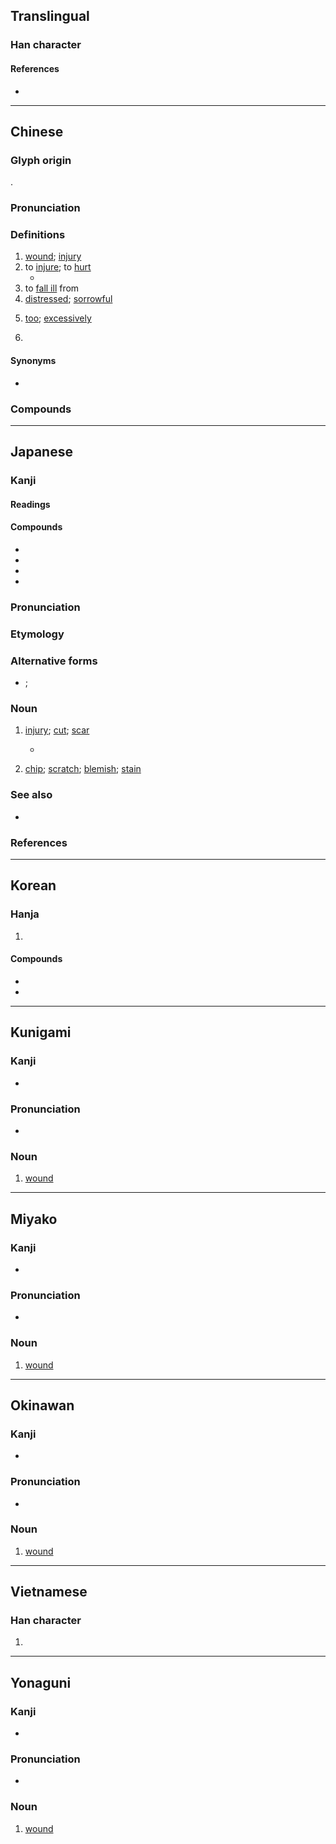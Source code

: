 {{also|伤}}
{{character info/new}}
==Translingual==

===Han character===
{{Han char|rn=9|rad=人|as=11|sn=13|four=28227|canj=OOAH|ids=⿰亻𬀷}}

====References====
* {{Han ref|kx=0115.010|dkj=01029|dj=0244.070|hdz=10211.090|uh=50B7|ud=20663|bh=B6CB|bd=46795}}

----

==Chinese==
{{zh-forms|s=伤}}

===Glyph origin===
{{Han etym}}
{{Han compound|人|𥏻|ls=psc|c1=s|c2=p}}.

===Pronunciation===
{{zh-pron
|m=shāng
|c=soeng1
|h=pfs=sông
|md=siŏng
|mn=qz,tw,xm:siong/zz:siang/qz,tw,xm:siuⁿ/zz:sioⁿ/pn:siauⁿ
|mn_note=siong/siang - literary; siuⁿ/sioⁿ - vernacular
|mn-t=sion1/siên1
|mn-t_note=sion1 - Shantou; siên1 - Chaozhou
|w=1saan
|mc=y
|oc=y
|cat=n,v,a,mn:adv,pn
}}

===Definitions===
{{zh-hanzi}}

# [[wound]]; [[injury]]
# to [[injure]]; to [[hurt]]
#* {{zh-x|我 又 要 叫 你 和 女人 彼此 為{wéi} 仇；你 的 後裔 和 女人 的 後裔 也 彼此 為{wéi} 仇。女人 的 後裔 要 傷 你 的 頭；你 要 傷 他 的 腳跟。|And I will put enmity between thee and the woman, and between thy seed and her seed; it shall '''bruise''' thy head, and thou shalt '''bruise''' his heel.|ref={{w2|zh|新標點和合本}} ([[w:Chinese Union Version|Chinese Union Version with New Punctuation]]), {{lang|zh|創世記}} (Genesis) 3:15}}
# to [[fall ill]] from
# [[distressed]]; [[sorrowful]]
# {{lb|zh|Min Nan}} [[too]]; [[excessively]]
# {{surname|lang=zh}}

====Synonyms====
* {{sense|too}}
{{zh-dial|太}}

===Compounds===
{{zh-der|傷亡|傷兵|傷害|傷心|傷悲|傷悼|傷惱筋|傷殘|傷殘人奧運會|傷熱|傷疤|傷病員|傷神|傷者|傷腦筋|傷財|傷風|割傷|傷化敗俗|傷藥|傷痕纍纍|傷感|刮傷|傷感情|傷食|七損八傷|中傷|傷酒|傷弓之鳥|哀而不傷|傷寒論|傷寒|傷損|不傷脾胃|傷亡枕藉|刀傷|傷單|傷害保險|心傷|傷時感事|不死即傷|兩敗俱傷|憂傷|傷懷|亂俗傷風|傷屈|惋傷|刺傷|悽傷|吃傷了|悲秋傷春|悲傷|怛傷|傷痕累累|傷和氣|不傷|傷痍|傷耗|傷痕|傷身|感傷|傷氣|傷口|傷痕文學|傷天害理|外傷|傷勢|傷科|悲傷感|何傷|傷人|傷患|傷害罪|對景傷情|五勞七傷|出口傷人|傷員|失飢傷飽|傷殘人|內傷|憂能傷人|傷逝|不傷天理|勞傷|傷號|傷痛|受傷|傷俘|傷風敗俗|哀傷|傷情|勞民傷財|努傷|創傷|凍傷|二度燒傷|傷筋動骨|傷生|傷心慘目|傷嗟|傷元氣|工傷|碰傷|扭傷|死傷相藉|視人如傷|敗俗傷風|敗俗傷化|視民如傷|殺傷力|物傷其類|殺傷|拉傷|擊傷|毀傷|睹物傷情|故自傷殘|損傷|視人畏傷|燒傷|穀賤傷農|歎傷|無傷大雅|打傷|操刀傷錦|暗箭傷人|砍傷|砸傷|破傷風|死傷|瘀傷|有傷風化|皮肉之傷|療傷|摔傷|探傷|睹景傷情|救死扶傷|灼傷|斑疹傷寒|死傷相枕|燙傷|敗化傷風|無傷|折傷|撞傷|毆傷|挫傷|擦傷|暗傷|重傷風|立雪神傷|遍體鱗傷|裹傷|觸物傷情|黯然神傷|重傷|言多傷行|鱗傷|負傷|腸傷寒|養虎傷身|輕傷|養傷|觸景傷懷|重傷罪|過失傷害|非死即傷|電傷|驗傷|運動傷害|迴腸傷氣|跌打損傷|自傷|誤傷|腦挫傷|觸目傷心|觸景傷情|螫傷|致命傷}}

{{zh-cat|Elementary}}

----

==Japanese==

===Kanji===
{{ja-kanji|grade=6|rs=人11}}

====Readings====
{{ja-readings
|goon=しょう<しやう
|kanon=しょう<しやう
|kun=きず-, いた-む, いた-める
}}

====Compounds====
* {{ja-r|傷%心|しょう%しん|[[broken]] [[heart]]}}
* {{ja-r|傷%害|しょう%がい|injury}}
* {{ja-r|損%傷|そん%しょう|injury}}
* {{ja-r|負%傷|ふ%しょう|[[wound]]}}

===Pronunciation===
{{ja-pron|y=k|きず|acc=0|acc_ref=SMK2}}

===Etymology===
{{ja-kanjitab|きず|yomi=k}}
{{rfe|ja}}

===Alternative forms===
* {{ja-l|瑕}}; {{ja-l|疵}}

===Noun===
{{ja-noun|きず|キズ}}

# [[injury]]; [[cut]]; [[scar]]
#* {{quote-book||date=Feb 3 2012||{{lang|ja|闇の隆盛}}|trans-title=Dark Ascension|publisher={{w|Wizards of the Coast}}|chapter={{ruby|{{lang|ja|[叫](さけ)び[霊](れい)}}}}|trans-chapter=Shriekgeist|||lang=ja}}
#*: {{ja-usex|肉%体の'''傷'''は容%易く癒える。精%神の'''傷'''は取り返しがつかない。|^にく%たい の '''きず''' は た%やすく いえる。^せい%しん の '''きず''' は とりかえし が つかない。|'''Wounds''' of the flesh are easy to heal. '''Wounds''' of the mind may never be undone.}}
# [[chip]]; [[scratch]]; [[blemish]]; [[stain]]
#: {{ja-usex|車の'''傷'''を消す|くるま の '''きず''' を けす|to remove a '''scratch''' on a car}}

===See also===
* {{ja-r|怪%我|け%が}}

===References===
<references/>

----

==Korean==

===Hanja===
{{ko-hanja|hangeul=상|rv=sang|mr=sang}}

# {{defn|lang=ko|sort=人11}}

====Compounds====
* {{ko-l|상처|傷處}}
* {{ko-l|부상|負傷}}

----

==Kunigami==

===Kanji===
{{head|xug|Han characters}}

* {{ja-readings|kun=[[きじー]] (khijii)}}

===Pronunciation===
* {{IPA|/kʰid͡ʑiː/|lang=xug}}

===Noun===
{{head|xug|noun|hiragana|きじー|romaji|khijii}}

# [[wound]]

----

==Miyako==

===Kanji===
{{head|mvi|Han characters}}

* {{ja-readings|kun=[[きず]] (kizu)}}

===Pronunciation===
* {{IPA|/kizz̩/|lang=mvi}}

===Noun===
{{head|mvi|noun|hiragana|きず|romaji|kizu}}

# [[wound]]

----

==Okinawan==

===Kanji===
{{head|ryu|Han characters}}

* {{ja-readings|kun=[[きじ]] (kiji)}}

===Pronunciation===
* {{IPA|/kid͡ʑi/|lang=ryu}}

===Noun===
{{head|ryu|noun|hiragana|きじ|romaji|kiji}}

# [[wound]]

----

==Vietnamese==

===Han character===
{{vi-hantu|thương|rs=人11}}

# {{defn|lang=vi|sort=人11}}

----

==Yonaguni==

===Kanji===
{{head|yoi|Han characters}}

* {{ja-readings|kun=[[きでぃ]] (kidi)}}

===Pronunciation===
* {{IPA|/kidi/|lang=yoi}}

===Noun===
{{head|yoi|noun|hiragana|きでぃ|romaji|kidi}}

# [[wound]]